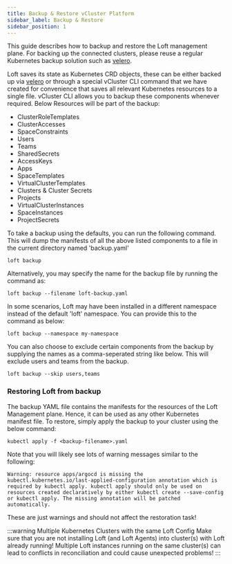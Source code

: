 ```yaml
---
title: Backup & Restore vCluster Platform
sidebar_label: Backup & Restore 
sidebar_position: 1
---
```


This guide describes how to backup and restore the Loft management plane. For backing up the connected clusters, please reuse a regular Kubernetes backup solution such as [velero](https://velero.io/).

Loft saves its state as Kubernetes CRD objects, these can be either backed up via [velero](https://velero.io) or through a special vCluster CLI command that we have created for convenience that saves all relevant Kubernetes resources to a single file. vCluster CLI allows you to backup these components whenever required. Below Resources will be part of the backup:
- ClusterRoleTemplates
- ClusterAccesses
- SpaceConstraints
- Users
- Teams
- SharedSecrets
- AccessKeys
- Apps
- SpaceTemplates
- VirtualClusterTemplates
- Clusters & Cluster Secrets
- Projects
- VirtualClusterInstances
- SpaceInstances
- ProjectSecrets

To take a backup using the defaults, you can run the following command. This will dump the manifests of all the above listed components to a file in the current directory named 'backup.yaml'
```
loft backup
```

Alternatively, you may specify the name for the backup file by running the command as:
```
loft backup --filename loft-backup.yaml
```

In some scenarios, Loft may have been installed in a different namespace instead of the default 'loft' namespace. You can provide this to the command as below:
```
loft backup --namespace my-namespace
```

You can also choose to exclude certain components from the backup by supplying the names as a comma-seperated string like below. This will exclude users and teams from the backup.
```
loft backup --skip users,teams
```

### Restoring Loft from backup

The backup YAML file contains the manifests for the resources of the Loft Management plane. Hence, it can be used as any other Kubernetes manifest file.
To restore, simply apply the backup to your cluster using the below command:

```
kubectl apply -f <backup-filename>.yaml
```

Note that you will likely see lots of warning messages similar to the following:

```
Warning: resource apps/argocd is missing the kubectl.kubernetes.io/last-applied-configuration annotation which is required by kubectl apply. kubectl apply should only be used on resources created declaratively by either kubectl create --save-config or kubectl apply. The missing annotation will be patched automatically.
```

These are just warnings and should not affect the restoration task!

:::warning Multiple Kubernetes Clusters with the same Loft Config
Make sure that you are not installing Loft (and Loft Agents) into cluster(s) with Loft already
running! Multiple Loft instances running on the same cluster(s) can lead to conflicts in
reconciliation and could cause unexpected problems!
:::

